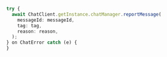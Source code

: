 <PlatformWrapper platform="flutter">

```typescript
try {
  await ChatClient.getInstance.chatManager.reportMessage(
    messageId: messageId,
    tag: tag,
    reason: reason,
  );
} on ChatError catch (e) {
}
```

</PlatformWrapper>